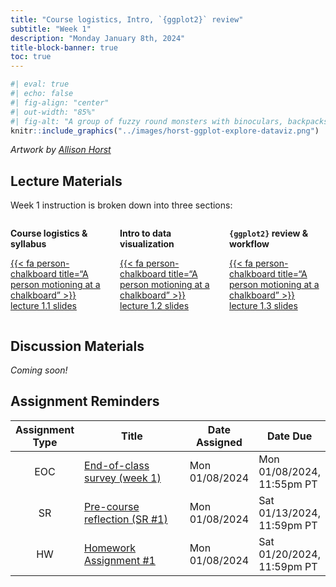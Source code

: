```yaml
---
title: "Course logistics, Intro, `{ggplot2}` review"
subtitle: "Week 1"
description: "Monday January 8th, 2024"
title-block-banner: true
toc: true
---
```


<!-- Coming soon! -->

```r
#| eval: true 
#| echo: false
#| fig-align: "center"
#| out-width: "85%" 
#| fig-alt: "A group of fuzzy round monsters with binoculars, backpacks and guide books looking up a graphs flying around with wings (like birders, but with exploratory data visualizations). Stylized text reads 'ggplot2: visual data exploration.' Learn more about ggplot2."
knitr::include_graphics("../images/horst-ggplot-explore-dataviz.png")
```

:::{.gray-text .center-text}
*Artwork by [Allison Horst](https://allisonhorst.com/)*
:::

## Lecture Materials

Week 1 instruction is broken down into three sections:

:::: columns

::: {.column width="33%"}
::: {.center-text}
[**Course logistics & syllabus**]{.teal-text .body-text-m}

[{{< fa person-chalkboard title="A person motioning at a chalkboard" >}} lecture 1.1 slides](../slides/lecture1.1-logistics-slides.qmd){.btn role="button" target="_blank"} 
:::
:::

::: {.column width="33%"}
::: {.center-text}
[**Intro to data visualization**]{.teal-text .body-text-m}

[{{< fa person-chalkboard title="A person motioning at a chalkboard" >}} lecture 1.2 slides](../slides/lecture1.2-intro-slides.qmd){.btn role="button" target="_blank"} 
:::
:::

::: {.column width="33%"}
::: {.center-text}
[**`{ggplot2}` review & workflow**]{.teal-text .body-text-m}

[{{< fa person-chalkboard title="A person motioning at a chalkboard" >}} lecture 1.3 slides](../slides/lecture1.3-ggplot-review-slides.qmd){.btn role="button" target="_blank"} 
:::
:::

::::

## Discussion Materials

*Coming soon!*

## Assignment Reminders

| Assignment Type | Title                                                                  | Date Assigned  | Date Due                   |
|:---------------:|------------------------------------------------------------------------|----------------|----------------------------|
| EOC             | [End-of-class survey (week 1)](https://forms.gle/aPGfCircFN1AZfSe9)    | Mon 01/08/2024 | Mon 01/08/2024, 11:55pm PT |
| SR              | [Pre-course reflection (SR #1)](../assignments/SR1-precourse.qmd)      | Mon 01/08/2024 | Sat 01/13/2024, 11:59pm PT |
| HW              | [Homework Assignment #1](../assignments/HW1.qmd)                       | Mon 01/08/2024 | Sat 01/20/2024, 11:59pm PT | 
